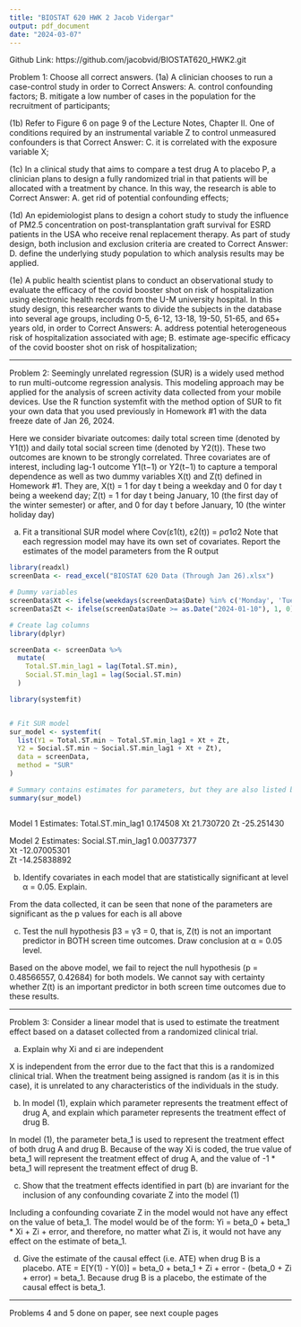 ```yaml
---
title: "BIOSTAT 620 HWK 2 Jacob Vidergar"
output: pdf_document
date: "2024-03-07"
---
```


Github Link: https://github.com/jacobvid/BIOSTAT620_HWK2.git

Problem 1: Choose all correct answers.
(1a) A clinician chooses to run a case-control study in order to
Correct Answers:
A. control confounding factors;
B. mitigate a low number of cases in the population for the recruitment of participants;

(1b) Refer to Figure 6 on page 9 of the Lecture Notes, Chapter II. One of conditions required by an
instrumental variable Z to control unmeasured confounders is that
Correct Answer:
C. it is correlated with the exposure variable X;

(1c) In a clinical study that aims to compare a test drug A to placebo P, a clinician plans to design a
fully randomized trial in that patients will be allocated with a treatment by chance. In this way, the
research is able to
Correct Answer:
A. get rid of potential confounding effects;

(1d) An epidemiologist plans to design a cohort study to study the influence of PM2.5 concentration
on post-transplantation graft survival for ESRD patients in the USA who receive renal replacement
therapy. As part of study design, both inclusion and exclusion criteria are created to
Correct Answer:
D. define the underlying study population to which analysis results may be applied.

(1e) A public health scientist plans to conduct an observational study to evaluate the efficacy of the
covid booster shot on risk of hospitalization using electronic health records from the U-M university
hospital. In this study design, this researcher wants to divide the subjects in the database into several
age groups, including 0-5, 6-12, 13-18, 19-50, 51-65, and 65+ years old, in order to
Correct Answers:
A. address potential heterogeneous risk of hospitalization associated with age;
B. estimate age-specific efficacy of the covid booster shot on risk of hospitalization;

-------------------------------------------------------------------------------------------

Problem 2: Seemingly unrelated regression (SUR) is a widely used method to run multi-outcome
regression analysis. This modeling approach may be applied for the analysis of screen activity data
collected from your mobile devices. Use the R function systemfit with the method option of SUR to
fit your own data that you used previously in Homework #1 with the data freeze date of Jan 26, 2024.

Here we consider bivariate outcomes: daily total screen time (denoted by Y1(t)) and daily total social
screen time (denoted by Y2(t)). These two outcomes are known to be strongly correlated. Three
covariates are of interest, including lag-1 outcome Y1(t−1) or Y2(t−1) to capture a temporal dependence
as well as two dummy variables X(t) and Z(t) defined in Homework #1. They are, X(t) = 1 for day t
being a weekday and 0 for day t being a weekend day; Z(t) = 1 for day t being January, 10 (the first
day of the winter semester) or after, and 0 for day t before January, 10 (the winter holiday day)

a. Fit a transitional SUR model where Cov(ε1(t), ε2(t)) = ρσ1σ2
Note that each regression model may have its own set of
covariates. Report the estimates of the model parameters from the R output

```r
library(readxl)
screenData <- read_excel("BIOSTAT 620 Data (Through Jan 26).xlsx")

# Dummy variables
screenData$Xt <- ifelse(weekdays(screenData$Date) %in% c('Monday', 'Tuesday', 'Wednesday', 'Thursday', 'Friday'), 1, 0)
screenData$Zt <- ifelse(screenData$Date >= as.Date("2024-01-10"), 1, 0)

# Create lag columns
library(dplyr)

screenData <- screenData %>%
  mutate(
    Total.ST.min_lag1 = lag(Total.ST.min),
    Social.ST.min_lag1 = lag(Social.ST.min)
  )

library(systemfit)


# Fit SUR model
sur_model <- systemfit(
  list(Y1 = Total.ST.min ~ Total.ST.min_lag1 + Xt + Zt,
  Y2 = Social.ST.min ~ Social.ST.min_lag1 + Xt + Zt),
  data = screenData,
  method = "SUR"
)

# Summary contains estimates for parameters, but they are also listed below
summary(sur_model)



```

Model 1 Estimates:
Total.ST.min_lag1   0.174508
Xt                 21.730720
Zt                -25.251430

Model 2 Estimates:
Social.ST.min_lag1   0.00377377   
Xt                 -12.07005301   
Zt                 -14.25838892

b. Identify covariates in each model that are statistically significant at
level α = 0.05. Explain.

From the data collected, it can be seen that none of the parameters are significant
as the p values for each is all above

c. Test the null hypothesis β3 = γ3 = 0, that is, Z(t) is not an important 
predictor in BOTH screen time outcomes. Draw conclusion at α = 0.05 level.

Based on the above model, we fail to reject the null hypothesis 
(p = 0.48566557, 0.42684) for both models. We cannot say with certainty whether
Z(t) is an important predictor in both screen time outcomes due to these results.

-------------------------------------------------------------------------------------------

Problem 3: Consider a linear model that is used to estimate the treatment effect based on a dataset
collected from a randomized clinical trial.

a. Explain why Xi and εi are independent

X is independent from the error due to the fact that this is a randomized clinical trial.
When the treatment being assigned is random (as it is in this case), it is unrelated
to any characteristics of the individuals in the study.

b. In model (1), explain which parameter represents the treatment effect of drug A, and explain
which parameter represents the treatment effect of drug B.

In model (1), the parameter beta_1 is used to represent the treatment effect 
of both drug A and drug B. Because of the way Xi is coded, the true value of 
beta_1 will represent the treatment effect of drug A, and the value of
-1 * beta_1 will represent the treatment effect of drug B.

c. Show that the treatment effects identified in part (b) are invariant for the inclusion of any
confounding covariate Z into the model (1)

Including a confounding covariate Z in the model would not have any effect on the value of
beta_1. The model would be of the form: Yi = beta_0 + beta_1 * Xi + Zi + error,
and therefore, no matter what Zi is, it would not have any effect on the estimate of
beta_1.

d. Give the estimate of the causal effect (i.e. ATE) when drug B is a placebo.
ATE = E[Y(1) - Y(0)] = beta_0 + beta_1 + Zi + error - (beta_0 + Zi + error)
= beta_1. Because drug B is a placebo, the estimate of the causal effect is beta_1.

-------------------------------------------------------------------------------------------

Problems 4 and 5 done on paper, see next couple pages





